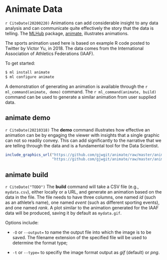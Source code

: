 # Animate Data {#animate}

`r CiteDate(20200220)` Animations can add considerable insight to any
data analysis and can communicate quite effectively the story that the
data is telling. The [MLHub](https://mlhub.ai){target="_blank"}
package, [animate](https://github.com/gjwgit/animate){target="_blank"},
illustrates animations.

The sports animation used here is based on example R code posted to
Twitter by Victor Yu, in 2018. The data comes from the International
Association of Athletics Federations (IAAF).

To get started:

```bash
$ ml install animate
$ ml configure animate
```

A demonstration of generating an animation is available through the 
`r ml_command(animate, demo)` command. The 
`r ml_command(animate, build)` command can be used
to generate a similar animation from user supplied data.

<!---------------------------------------------------------------------->
## animate demo
<!---------------------------------------------------------------------->

`r CiteDate(20210318)` The **demo** command illustrates how effective
an animation can be by engaging the viewer with insights that a single
graphic can not so readily convey.  This can add significantly to the
narrative that we are telling through the data and is a fundamental
tool for the Data Scientist.

```r
include_graphics_url("https://github.com/gjwgit/animate/raw/master/animate-800.gif",
                     "https://github.com/gjwgit/animate/raw/master/animate.png")
```

<!---------------------------------------------------------------------->
## animate build
<!---------------------------------------------------------------------->

`r CiteDate("TODO")` The **build** command will take a CSV file (e.g.,
`mydata.csv`), either locally or a URL, and generate an animation
based on the data in the file. The file needs to have three columns,
one named *id* (such as an athlete's name), one named *event* (such as
different sporting events), and one named *rank*. A plot similar to
the animation generated for the IAAF data will be produced, saving it
by default as `mydata.gif`.

Options include:

* `-O` or `--output=` to name the output file into which the image is
  to be saved. The filename extension of the specified file will be
  used to determine the format type;

* `-t` or `--type=` to specifiy the image format output as *gif*
  (default) or *png*.

